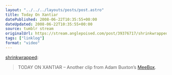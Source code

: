 ```yaml
---
layout: "../../../layouts/posts/post.astro"
title: Today On Xantiar
datePublished: 2008-06-22T10:35:55+00:00
dateUpdated: 2008-06-22T10:35:55+00:00
source: tumblr stream
originalUrl: https://stream.anglepoised.com/post/39376717/shrinkwrapped-today-on-xantiar-another-clip
tags: ["linklog"]
format: "video"
---
```



<YouTube id="https://www.youtube.com/watch?v=X2o4W4-ULjM" />

[shrinkwrapped][1]:

> TODAY ON XANTIAR &#8211; Another clip from Adam Buxton’s [MeeBox][2].

[1]: http://tumblefeed.thair.net/post/39326201/today-on-xantiar-another-clip-from-adam-buxtons
[2]: http://www.bbc.co.uk/programmes/b00c816h
